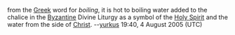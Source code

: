 from the [[Greek]] word for ''boiling'', it is hot to boiling water added to the chalice in the [[Byzantine]] Divine Liturgy as a symbol of the [[Holy Spirit]] and the water from the side of [[Christ]].
--[[User:Yurkus|yurkus]] 19:40, 4 August 2005 (UTC)